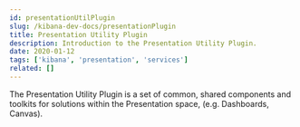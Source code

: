 ```yaml
---
id: presentationUtilPlugin
slug: /kibana-dev-docs/presentationPlugin
title: Presentation Utility Plugin
description: Introduction to the Presentation Utility Plugin.
date: 2020-01-12
tags: ['kibana', 'presentation', 'services']
related: []
---
```


The Presentation Utility Plugin is a set of common, shared components and toolkits for solutions within the Presentation space, (e.g. Dashboards, Canvas).
